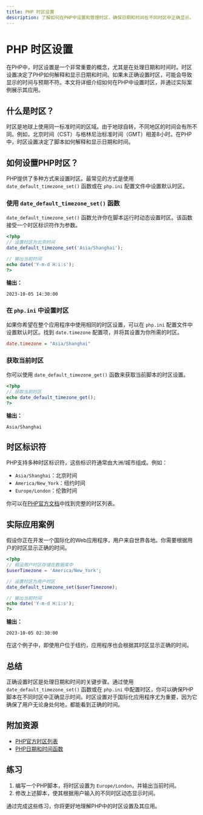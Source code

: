 ```yaml
---
title: PHP 时区设置
description: 了解如何在PHP中设置和管理时区，确保日期和时间在不同时区中正确显示。
---
```


# PHP 时区设置

在PHP中，时区设置是一个非常重要的概念，尤其是在处理日期和时间时。时区设置决定了PHP如何解释和显示日期和时间。如果未正确设置时区，可能会导致显示的时间与预期不符。本文将详细介绍如何在PHP中设置时区，并通过实际案例展示其应用。

## 什么是时区？

时区是地球上使用同一标准时间的区域。由于地球自转，不同地区的时间会有所不同。例如，北京时间（CST）与格林尼治标准时间（GMT）相差8小时。在PHP中，时区设置决定了脚本如何解释和显示日期和时间。

## 如何设置PHP时区？

PHP提供了多种方式来设置时区。最常见的方式是使用 `date_default_timezone_set()` 函数或在 `php.ini` 配置文件中设置默认时区。

### 使用 `date_default_timezone_set()` 函数

`date_default_timezone_set()` 函数允许你在脚本运行时动态设置时区。该函数接受一个时区标识符作为参数。

```php
<?php
// 设置时区为北京时间
date_default_timezone_set('Asia/Shanghai');

// 输出当前时间
echo date('Y-m-d H:i:s');
?>
```

**输出：**
```
2023-10-05 14:30:00
```

### 在 `php.ini` 中设置时区

如果你希望在整个应用程序中使用相同的时区设置，可以在 `php.ini` 配置文件中设置默认时区。找到 `date.timezone` 配置项，并将其设置为你所需的时区。

```ini
date.timezone = "Asia/Shanghai"
```

### 获取当前时区

你可以使用 `date_default_timezone_get()` 函数来获取当前脚本的时区设置。

```php
<?php
// 获取当前时区
echo date_default_timezone_get();
?>
```

**输出：**
```
Asia/Shanghai
```

## 时区标识符

PHP支持多种时区标识符，这些标识符通常由大洲/城市组成。例如：

- `Asia/Shanghai`：北京时间
- `America/New_York`：纽约时间
- `Europe/London`：伦敦时间

你可以在[PHP官方文档](https://www.php.net/manual/en/timezones.php)中找到完整的时区列表。

## 实际应用案例

假设你正在开发一个国际化的Web应用程序，用户来自世界各地。你需要根据用户的时区显示正确的时间。

```php
<?php
// 假设用户时区存储在数据库中
$userTimezone = 'America/New_York';

// 设置时区为用户时区
date_default_timezone_set($userTimezone);

// 输出当前时间
echo date('Y-m-d H:i:s');
?>
```

**输出：**
```
2023-10-05 02:30:00
```

在这个例子中，即使用户位于纽约，应用程序也会根据其时区显示正确的时间。

## 总结

正确设置时区是处理日期和时间的关键步骤。通过使用 `date_default_timezone_set()` 函数或在 `php.ini` 中配置时区，你可以确保PHP脚本在不同时区中正确显示时间。时区设置对于国际化应用程序尤为重要，因为它确保了用户无论身处何地，都能看到正确的时间。

## 附加资源

- [PHP官方时区列表](https://www.php.net/manual/en/timezones.php)
- [PHP日期和时间函数](https://www.php.net/manual/en/ref.datetime.php)

## 练习

1. 编写一个PHP脚本，将时区设置为 `Europe/London`，并输出当前时间。
2. 修改上述脚本，使其根据用户输入的不同时区动态显示时间。

通过完成这些练习，你将更好地理解PHP中的时区设置及其应用。